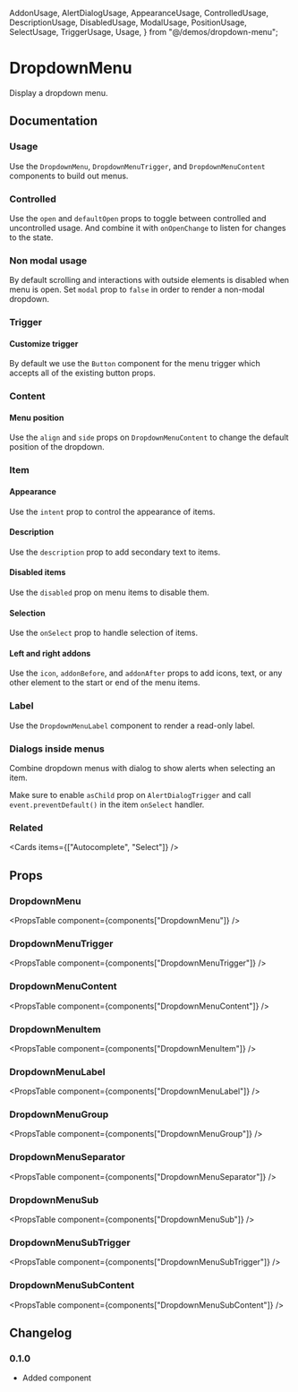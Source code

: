   AddonUsage,
  AlertDialogUsage,
  AppearanceUsage,
  ControlledUsage,
  DescriptionUsage,
  DisabledUsage,
  ModalUsage,
  PositionUsage,
  SelectUsage,
  TriggerUsage,
  Usage,
} from "@/demos/dropdown-menu";

# DropdownMenu

Display a dropdown menu.

## Documentation

### Usage

Use the `DropdownMenu`, `DropdownMenuTrigger`, and `DropdownMenuContent` components to build out menus.

<Demo component={Usage} />

### Controlled

Use the `open` and `defaultOpen` props to toggle between controlled and uncontrolled usage. And combine it with `onOpenChange` to listen for changes to the state.

<Demo component={ControlledUsage} meta="{16,24-25}" />

### Non modal usage

By default scrolling and interactions with outside elements is disabled when menu is open. Set `modal` prop to `false` in order to render a non-modal dropdown.

<Demo component={ModalUsage} meta="/modal={false}/" />

### Trigger

#### Customize trigger

By default we use the `Button` component for the menu trigger which accepts all of the existing button props.

<Demo component={TriggerUsage} meta="{15-17}" />

### Content

#### Menu position

Use the `align` and `side` props on `DropdownMenuContent` to change the default position of the dropdown.

<Demo component={PositionUsage} meta="/align={align}/ /side={side}/" />

### Item

#### Appearance

Use the `intent` prop to control the appearance of items.

<Demo meta='/intent="danger"/' component={AppearanceUsage} />

#### Description

Use the `description` prop to add secondary text to items.

<Demo meta="/description/" component={DescriptionUsage} />

#### Disabled items

Use the `disabled` prop on menu items to disable them.

<Demo meta="/disabled/" component={DisabledUsage} />

#### Selection

Use the `onSelect` prop to handle selection of items.

<Demo component={SelectUsage} meta="{26,33}" />

#### Left and right addons

Use the `icon`, `addonBefore`, and `addonAfter` props to add icons, text, or any other element to the start or end of the menu items.

<Demo meta="{20-24,25,32-36,37}" component={AddonUsage} />

### Label

Use the `DropdownMenuLabel` component to render a read-only label.

<Demo meta="{5,17}" component={Usage} />

### Dialogs inside menus

Combine dropdown menus with dialog to show alerts when selecting an item.

Make sure to enable `asChild` prop on `AlertDialogTrigger` and call `event.preventDefault()` in the item `onSelect` handler.

<Demo component={AlertDialogUsage} meta="{25,29}" />

### Related

<Cards items={["Autocomplete", "Select"]} />

## Props

### DropdownMenu

<PropsTable component={components["DropdownMenu"]} />
### DropdownMenuTrigger
<PropsTable component={components["DropdownMenuTrigger"]} />
### DropdownMenuContent
<PropsTable component={components["DropdownMenuContent"]} />
### DropdownMenuItem
<PropsTable component={components["DropdownMenuItem"]} />
### DropdownMenuLabel
<PropsTable component={components["DropdownMenuLabel"]} />
### DropdownMenuGroup
<PropsTable component={components["DropdownMenuGroup"]} />
### DropdownMenuSeparator
<PropsTable component={components["DropdownMenuSeparator"]} />
### DropdownMenuSub
<PropsTable component={components["DropdownMenuSub"]} />
### DropdownMenuSubTrigger
<PropsTable component={components["DropdownMenuSubTrigger"]} />
### DropdownMenuSubContent
<PropsTable component={components["DropdownMenuSubContent"]} />

## Changelog

### 0.1.0

- Added component
